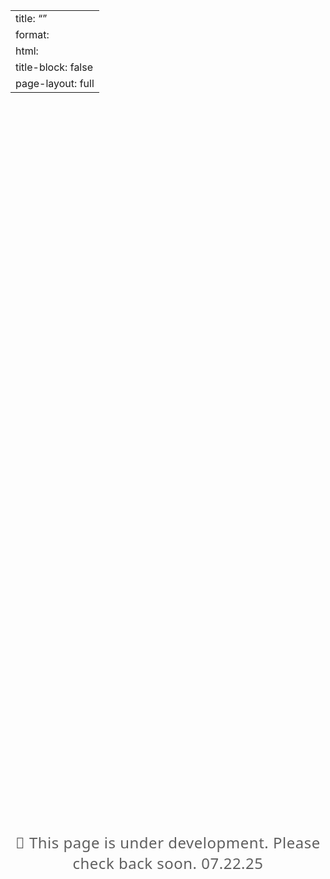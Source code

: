 
---
title: ""
format:
  html:
    title-block: false
    page-layout: full
---

<style>
.under-dev {
  display: flex;
  align-items: center;
  justify-content: center;
  height: 60vh;
  text-align: center;
  font-size: 1.5rem;
  font-weight: 500;
  font-family: 'Segoe UI', system-ui, sans-serif;
  color: #444;
  opacity: 0.85;
  letter-spacing: 0.5px;
}
</style>

<div class="under-dev">
  🚧 This page is under development. Please check back soon. 07.22.25
</div>
